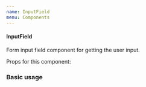 ```yaml
---
name: InputField
menu: Components
---
```



#### InputField

Form input field component for getting the user input.

Props for this component:

<Props of={InputField} />

### Basic usage

<Playground>
  <InputField placeholder="Basic Input Field" name="username" />
</Playground>
